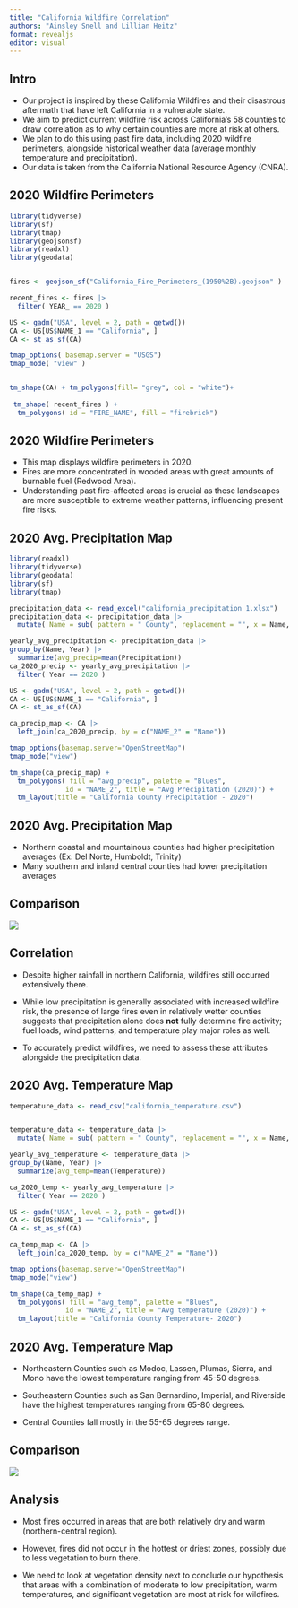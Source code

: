 ```yaml
---
title: "California Wildfire Correlation"
authors: "Ainsley Snell and Lillian Heitz"
format: revealjs
editor: visual
---
```

## Intro
- Our project is inspired by these California Wildfires and their disastrous aftermath that have left California in a vulnerable state. 
-  We aim to predict current wildfire risk across California’s 58 counties to draw correlation as to why certain counties are more at risk at others.
- We plan to do this using past fire data, including 2020 wildfire perimeters, alongside historical weather data (average monthly temperature and precipitation).
- Our data is taken from the California National Resource Agency (CNRA).



## 2020 Wildfire Perimeters

```r
library(tidyverse)
library(sf)
library(tmap)
library(geojsonsf)
library(readxl)
library(geodata)


fires <- geojson_sf("California_Fire_Perimeters_(1950%2B).geojson" )

recent_fires <- fires |>
  filter( YEAR_ == 2020 )

US <- gadm("USA", level = 2, path = getwd())
CA <- US[US$NAME_1 == "California", ]
CA <- st_as_sf(CA)

tmap_options( basemap.server = "USGS")
tmap_mode( "view" )


tm_shape(CA) + tm_polygons(fill= "grey", col = "white")+
  
 tm_shape( recent_fires ) +
  tm_polygons( id = "FIRE_NAME", fill = "firebrick")

```

## 2020 Wildfire Perimeters

-   This map displays wildfire perimeters in 2020.
-   Fires are more concentrated in wooded areas with great amounts of burnable fuel (Redwood Area).
-   Understanding past fire-affected areas is crucial as these landscapes are more susceptible to extreme weather patterns, influencing present fire risks.

## 2020 Avg. Precipitation Map

```r
library(readxl)
library(tidyverse)
library(geodata)
library(sf)
library(tmap)

precipitation_data <- read_excel("california_precipitation 1.xlsx") 
precipitation_data <- precipitation_data |>
  mutate( Name = sub( pattern = " County", replacement = "", x = Name, fixed =TRUE ))

yearly_avg_precipitation <- precipitation_data |>
group_by(Name, Year) |>
  summarize(avg_precip=mean(Precipitation))
ca_2020_precip <- yearly_avg_precipitation |> 
  filter( Year == 2020 )

US <- gadm("USA", level = 2, path = getwd())
CA <- US[US$NAME_1 == "California", ]
CA <- st_as_sf(CA)

ca_precip_map <- CA |>
  left_join(ca_2020_precip, by = c("NAME_2" = "Name"))

tmap_options(basemap.server="OpenStreetMap")
tmap_mode("view")

tm_shape(ca_precip_map) + 
  tm_polygons( fill = "avg_precip", palette = "Blues", 
              id = "NAME_2", title = "Avg Precipitation (2020)") +
  tm_layout(title = "California County Precipitation - 2020")

```

## 2020 Avg. Precipitation Map
-   Northern coastal and mountainous counties had higher precipitation averages (Ex: Del Norte, Humboldt, Trinity)
-   Many southern and inland central counties had lower precipitation averages

## Comparison

![](twoclimategraph.png)

## Correlation

-   Despite higher rainfall in northern California, wildfires still occurred extensively there.

-   While low precipitation is generally associated with increased wildfire risk, the presence of large fires even in relatively wetter counties suggests that precipitation alone does **not** fully determine fire activity; fuel loads, wind patterns, and temperature play major roles as well.

-   To accurately predict wildfires, we need to assess these attributes alongside the precipitation data.

## 2020 Avg. Temperature Map

```r
temperature_data <- read_csv("california_temperature.csv")


temperature_data <- temperature_data |>
  mutate( Name = sub( pattern = " County", replacement = "", x = Name, fixed =TRUE ))

yearly_avg_temperature <- temperature_data |>
group_by(Name, Year) |>
  summarize(avg_temp=mean(Temperature))

ca_2020_temp <- yearly_avg_temperature |> 
  filter( Year == 2020 )

US <- gadm("USA", level = 2, path = getwd())
CA <- US[US$NAME_1 == "California", ]
CA <- st_as_sf(CA)

ca_temp_map <- CA |>
  left_join(ca_2020_temp, by = c("NAME_2" = "Name"))

tmap_options(basemap.server="OpenStreetMap")
tmap_mode("view")

tm_shape(ca_temp_map) + 
  tm_polygons( fill = "avg_temp", palette = "Blues", 
              id = "NAME_2", title = "Avg temperature (2020)") +
  tm_layout(title = "California County Temperature- 2020")


```

## 2020 Avg. Temperature Map

- Northeastern Counties such as Modoc, Lassen, Plumas, Sierra, and Mono have the lowest temperature ranging from 45-50 degrees.

- Southeastern Counties such as San Bernardino, Imperial, and Riverside have the highest temperatures ranging from 65-80 degrees.

- Central Counties fall mostly in the 55-65 degrees range.

## Comparison




![](climategraph.png)

## Analysis
- Most fires occurred in areas that are both relatively dry and warm (northern-central region).

- However, fires did not occur in the hottest or driest zones, possibly due to less vegetation to burn there.

- We need to look at vegetation density next to conclude our hypothesis that areas with a combination of moderate to low precipitation, warm temperatures, and significant vegetation are most at risk for wildfires.
